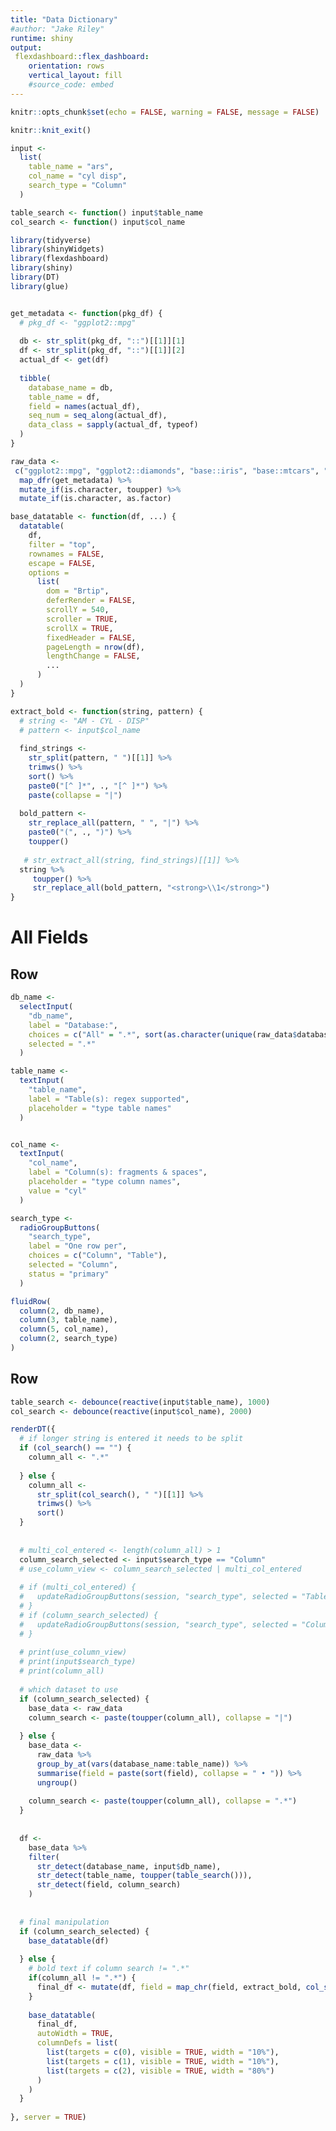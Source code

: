 ```yaml
---
title: "Data Dictionary"
#author: "Jake Riley"
runtime: shiny 
output: 
 flexdashboard::flex_dashboard: 
    orientation: rows 
    vertical_layout: fill 
    #source_code: embed
---
```


```r
knitr::opts_chunk$set(echo = FALSE, warning = FALSE, message = FALSE)
```

```r
knitr::knit_exit()
```

```r
input <-
  list(
    table_name = "ars",
    col_name = "cyl disp",
    search_type = "Column"
  )

table_search <- function() input$table_name
col_search <- function() input$col_name
```

```r
library(tidyverse)
library(shinyWidgets)
library(flexdashboard)
library(shiny)
library(DT)
library(glue)


get_metadata <- function(pkg_df) {
  # pkg_df <- "ggplot2::mpg"
  
  db <- str_split(pkg_df, "::")[[1]][1]
  df <- str_split(pkg_df, "::")[[1]][2]
  actual_df <- get(df)
  
  tibble(
    database_name = db,
    table_name = df,
    field = names(actual_df),
    seq_num = seq_along(actual_df),
    data_class = sapply(actual_df, typeof)
  )
}

raw_data <- 
 c("ggplot2::mpg", "ggplot2::diamonds", "base::iris", "base::mtcars", "dplyr::starwars") %>% 
  map_dfr(get_metadata) %>% 
  mutate_if(is.character, toupper) %>% 
  mutate_if(is.character, as.factor)
```

```r
base_datatable <- function(df, ...) {
  datatable(
    df,
    filter = "top",
    rownames = FALSE,
    escape = FALSE,
    options =
      list(
        dom = "Brtip",
        deferRender = FALSE,
        scrollY = 540,
        scroller = TRUE,
        scrollX = TRUE,
        fixedHeader = FALSE,
        pageLength = nrow(df),
        lengthChange = FALSE,
        ...
      )
  )
}

extract_bold <- function(string, pattern) {
  # string <- "AM - CYL - DISP"
  # pattern <- input$col_name
  
  find_strings <- 
    str_split(pattern, " ")[[1]] %>%
    trimws() %>%
    sort() %>%
    paste0("[^ ]*", ., "[^ ]*") %>% 
    paste(collapse = "|")
  
  bold_pattern <- 
    str_replace_all(pattern, " ", "|") %>%
    paste0("(", ., ")") %>% 
    toupper()
  
   # str_extract_all(string, find_strings)[[1]] %>%
  string %>% 
     toupper() %>% 
     str_replace_all(bold_pattern, "<strong>\\1</strong>")
}
```

All Fields
====================================
Row {data-height=80}
----------------------------
```r
db_name <-
  selectInput(
    "db_name",
    label = "Database:",
    choices = c("All" = ".*", sort(as.character(unique(raw_data$database_name)))),
    selected = ".*"
  )

table_name <-
  textInput(
    "table_name",
    label = "Table(s): regex supported",
    placeholder = "type table names"
  )


col_name <-
  textInput(
    "col_name",
    label = "Column(s): fragments & spaces",
    placeholder = "type column names",
    value = "cyl"
  )

search_type <-
  radioGroupButtons(
    "search_type",
    label = "One row per",
    choices = c("Column", "Table"),
    selected = "Column",
    status = "primary"
  )

fluidRow(
  column(2, db_name),
  column(3, table_name),
  column(5, col_name),
  column(2, search_type)
)
```

Row
----------------------------
```r

table_search <- debounce(reactive(input$table_name), 1000)
col_search <- debounce(reactive(input$col_name), 2000)

renderDT({
  # if longer string is entered it needs to be split
  if (col_search() == "") {
    column_all <- ".*"
    
  } else {
    column_all <- 
      str_split(col_search(), " ")[[1]] %>%
      trimws() %>%
      sort()
  }
  
  
  # multi_col_entered <- length(column_all) > 1
  column_search_selected <- input$search_type == "Column"
  # use_column_view <- column_search_selected | multi_col_entered
  
  # if (multi_col_entered) {
  #   updateRadioGroupButtons(session, "search_type", selected = "Table")
  # }
  # if (column_search_selected) {
  #   updateRadioGroupButtons(session, "search_type", selected = "Column")
  # }
  
  # print(use_column_view)
  # print(input$search_type)
  # print(column_all)
  
  # which dataset to use
  if (column_search_selected) {
    base_data <- raw_data
    column_search <- paste(toupper(column_all), collapse = "|")
    
  } else {  
    base_data <- 
      raw_data %>%
      group_by_at(vars(database_name:table_name)) %>%
      summarise(field = paste(sort(field), collapse = " • ")) %>%
      ungroup()
    
    column_search <- paste(toupper(column_all), collapse = ".*")
  }
  
  
  df <- 
    base_data %>% 
    filter(
      str_detect(database_name, input$db_name),
      str_detect(table_name, toupper(table_search())),
      str_detect(field, column_search)
    )
  
  
  # final manipulation
  if (column_search_selected) {
    base_datatable(df)
    
  } else {
    # bold text if column search != ".*"
    if(column_all != ".*") {
      final_df <- mutate(df, field = map_chr(field, extract_bold, col_search()))
    }
    
    base_datatable(
      final_df,
      autoWidth = TRUE,
      columnDefs = list(
        list(targets = c(0), visible = TRUE, width = "10%"),
        list(targets = c(1), visible = TRUE, width = "10%"),
        list(targets = c(2), visible = TRUE, width = "80%")
      )
    )
  }
  
}, server = TRUE)

```
